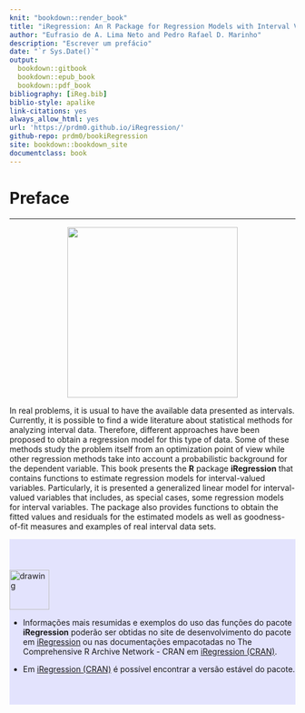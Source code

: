```yaml
---
knit: "bookdown::render_book"
title: "iRegression: An R Package for Regression Models with Interval Variables"
author: "Eufrasio de A. Lima Neto and Pedro Rafael D. Marinho"
description: "Escrever um prefácio"
date: "`r Sys.Date()`"
output: 
  bookdown::gitbook
  bookdown::epub_book 
  bookdown::pdf_book
bibliography: [iReg.bib]
biblio-style: apalike
link-citations: yes
always_allow_html: yes
url: 'https://prdm0.github.io/iRegression/'
github-repo: prdm0/bookiRegression
site: bookdown::bookdown_site
documentclass: book
---
```


# Preface {-}

-----

<p align="center">
<img src="images/logo_iRegession.png" width="300" height="300"/>
</p>

<div class=text-justify>
In real problems, it is usual to have the available data presented as intervals. Currently, it is possible to find a wide literature about statistical methods for analyzing interval data. Therefore, different approaches have been proposed to obtain a regression model for this type of data. Some of these methods study the problem itself from an optimization point of view while other regression methods take into account a probabilistic background for the dependent variable. This book presents the **R** package **iRegression** that contains functions to estimate regression models for interval-valued variables. Particularly, it is presented a generalized linear model for interval-valued variables that includes, as special cases, some regression models for interval variables. The package also provides functions to obtain the fitted values and residuals for the estimated models as well as goodness-of-fit measures and examples of real interval data sets.
</div>


<div style="background-color:rgba(0, 0, 255, 0.10); vertical-align: middle; padding:40px 0;">
<img src="images/note.png" alt="drawing"  width="70" height="70"/></br>

- Informações mais resumidas e exemplos do uso das funções do pacote **iRegression** poderão ser obtidas no site de desenvolvimento do pacote em [iRegression](https://prdm0.github.io/iRegression/) ou nas documentações empacotadas no The Comprehensive R Archive Network - CRAN  em [iRegression (CRAN)](http://CRAN.r-project.org/package=iRegression).

- Em [iRegression (CRAN)](http://CRAN.r-project.org/package=iRegression) é possível encontrar a versão estável do pacote. 
</div>


